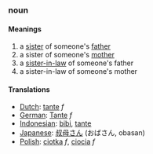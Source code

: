 ===noun===
====Meanings====
#a [[sister]] of someone's [[father]]
#a sister of someone's [[mother]]
#a [[sister-in-law]] of someone's father
#a sister-in-law of someone's mother
====Translations====
*[[Dutch]]: [[tante]] ''f''
*[[German]]: [[Tante]] ''f'' 
*[[Indonesian]]: [[bibi]], [[tante]]
*[[Japanese]]: [[叔母さん]] (おばさん, obasan)
*[[Polish]]: [[ciotka]] ''f'', [[ciocia]] ''f''